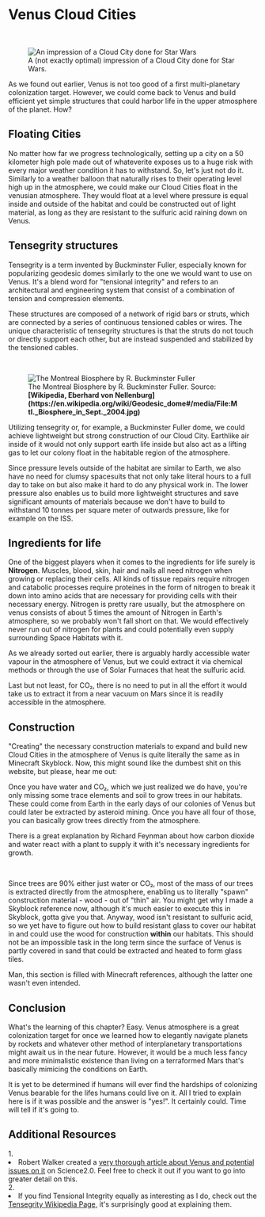 
# Venus Cloud Cities

<ReadingTime duration="6" />
<AudioPlayer ident="cloudcities" />

<br/>
<figure>
<Image src={require(".//../../../resources/images/venus2.png")} alt="An impression of a Cloud City done for Star Wars" />
<figcaption style={{ color: "rgb(156, 156, 156)", fontSize: "14px", marginTop: "2px" }}>A (not exactly optimal) impression of a Cloud City done for Star Wars.</figcaption>
</figure>

As we found out earlier, Venus is not too good of a first multi-planetary colonization target. However, we could come back to Venus and build efficient yet simple structures that could harbor life in the upper atmosphere of the planet. How?

## Floating Cities
No matter how far we progress technologically, setting up a city on a 50 kilometer high pole made out of whateverite exposes us to a huge risk with every major weather condition it has to withstand. So, let's just not do it. Similarly to a weather balloon that naturally rises to their operating level high up in the atmosphere, we could make our Cloud Cities float in the venusian atmosphere. They would float at a level where pressure is equal inside and outside of the habitat and could be constructed out of light material, as long as they are resistant to the sulfuric acid raining down on Venus.

## Tensegrity structures
Tensegrity is a term invented by Buckminster Fuller, especially known for popularizing geodesic domes similarly to the one we would want to use on Venus. It's a blend word for "tensional integrity" and refers to an  architectural and engineering system that consist of a combination of tension and compression elements. 

These structures are composed of a network of rigid bars or struts, which are connected by a series of continuous tensioned cables or wires. The unique characteristic of tensegrity structures is that the struts do not touch or directly support each other, but are instead suspended and stabilized by the tensioned cables.

<br/>
<figure>
<Image src={require(".//../../../resources/images/dome.png")} alt="The Montreal Biosphere by R. Buckminster Fuller" />
<figcaption style={{ color: "rgb(156, 156, 156)", fontSize: "14px", marginTop: "2px" }}>The Montreal Biosphere by R. Buckminster Fuller. Source: <strong>[Wikipedia, Eberhard von Nellenburg](https://en.wikipedia.org/wiki/Geodesic_dome#/media/File:Mtl._Biosphere_in_Sept._2004.jpg)</strong></figcaption>
</figure>

Utilizing tensegrity or, for example, a Buckminster Fuller dome, we could achieve lightweight but strong construction of our Cloud City. Earthlike air inside of it would not only support earth life inside but also act as a lifting gas to let our colony float in the habitable region of the atmosphere.

Since pressure levels outside of the habitat are similar to Earth, we also have no need for clumsy spacesuits that not only take literal hours to a full day to take on but also make it hard to do any physical work in. The lower pressure also enables us to build more lightweight structures and save significant amounts of materials because we don't have to build to withstand 10 tonnes per square meter of outwards pressure, like for example on the ISS.

## Ingredients for life
One of the biggest players when it comes to the ingredients for life surely is <strong>Nitrogen</strong>. Muscles, blood, skin, hair and nails all need nitrogen when growing or replacing their cells. All kinds of tissue repairs require nitrogen and catabolic processes require proteines in the form of nitrogen to break it down into amino acids that are necessary for providing cells with their necessary energy. Nitrogen is pretty rare usually, but the atmosphere on venus consists of about 5 times the amount of Nitrogen in Earth's atmosphere, so we probably won't fall short on that. We would effectively never run out of nitrogen for plants and could potentially even supply surrounding Space Habitats with it.

As we already sorted out earlier, there is arguably hardly accessible water vapour in the atmosphere of Venus, but we could extract it via chemical methods or through the use of Solar Furnaces that heat the sulfuric acid.

Last but not least, for CO₂, there is no need to put in all the effort it would take us to extract it from a near vacuum on Mars since it is readily accessible in the atmosphere.

## Construction 
"Creating" the necessary construction materials to expand and build new Cloud Cities in the atmosphere of Venus is quite literally the same as in Minecraft Skyblock. Now, this might sound like the dumbest shit on this website, but please, hear me out:

Once you have water and CO₂, which we just realized we do have, you're only missing some trace elements and soil to grow trees in our habitats. These could come from Earth in the early days of our colonies of Venus but could later be extracted by asteroid mining. Once you have all four of those, you can basically grow trees directly from the atmosphere. 

There is a great explanation by Richard Feynman about how carbon dioxide and water react with a plant to supply it with it's necessary ingredients for growth.

<br />
<YoutubeEmbed embedId="N1pIYI5JQLE" />

Since trees are 90% either just water or CO₂, most of the mass of our trees is extracted directly from the atmosphere, enabling us to literally "spawn" construction material - wood - out of "thin" air. You might get why I made a Skyblock reference now, although it's much easier to execute this in Skyblock, gotta give you that. Anyway, wood isn't resistant to sulfuric acid, so we yet have to figure out how to build resistant glass to cover our habitat in and could use the wood for construction <strong>within</strong> our habitats. This should not be an impossible task in the long term since the surface of Venus is partly covered in sand that could be extracted and heated to form glass tiles.

Man, this section is filled with Minecraft references, although the latter one wasn't even intended.

## Conclusion
What's the learning of this chapter? Easy. Venus atmosphere is a great colonization target for once we learned how to elegantly navigate planets by rockets and whatever other method of interplanetary transportations might await us in the near future. However, it would be a much less fancy and more minimalistic existence than living on a terraformed Mars that's basically mimicing the conditions on Earth. 

It is yet to be determined if humans will ever find the hardships of colonizing Venus bearable for the lifes humans could live on it. All I tried to explain here is if it was possible and the answer is "yes!". It certainly could. Time will tell if it's going to.


<SaveArticleSection article="venus-cloud-cities"/>

## Additional Resources
<AdditionalResources>
  <div>
    <span>1. </span><li>Robert Walker created a <a href="https://www.science20.com/robert_inventor/will_we_build_colonies_that_float_over_venus_like_buckminster_fullers_cloud_nine-127573" target="_blank">very thorough article about Venus and potential issues on it</a> on Science2.0. Feel free to check it out if you want to go into greater detail on this.</li>
  </div>
  <div>
    <span>2. </span><li>If you find Tensional Integrity equally as interesting as I do, check out the <a href="https://en.wikipedia.org/wiki/Tensegrity" target="_blank">Tensegrity Wikipedia Page,</a> it's surprisingly good at explaining them.</li>
  </div>
</AdditionalResources>


<Analytics />
